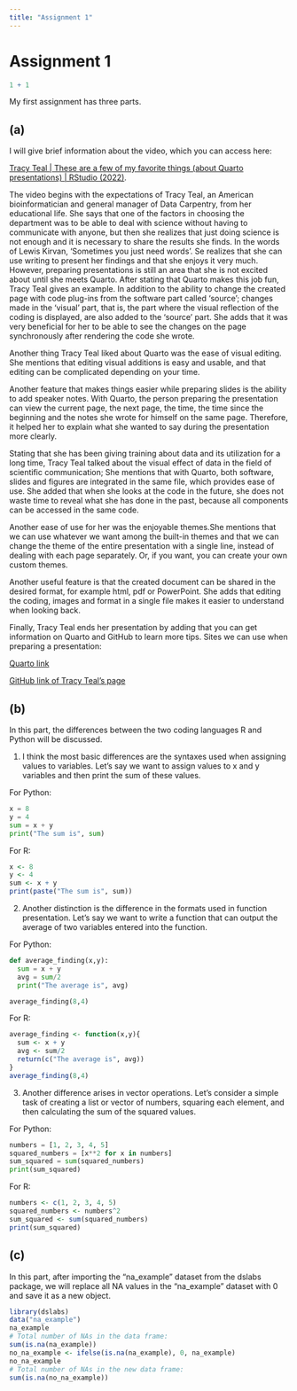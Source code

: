 ```yaml
---
title: "Assignment 1"
---
```


# Assignment 1

```r
1 + 1
```

My first assignment has three parts.

## (a)

I will give brief information about the video, which you can access here:

[Tracy Teal \| These are a few of my favorite things (about Quarto presentations) \| RStudio (2022)](https://www.youtube.com/watch?v=ttLnLdU1-CQ).

The video begins with the expectations of Tracy Teal, an American bioinformatician and general manager of Data Carpentry, from her educational life. She says that one of the factors in choosing the department was to be able to deal with science without having to communicate with anyone, but then she realizes that just doing science is not enough and it is necessary to share the results she finds. In the words of Lewis Kirvan, 'Sometimes you just need words'. Se realizes that she can use writing to present her findings and that she enjoys it very much. However, preparing presentations is still an area that she is not excited about until she meets Quarto. After stating that Quarto makes this job fun, Tracy Teal gives an example. In addition to the ability to change the created page with code plug-ins from the software part called 'source'; changes made in the 'visual' part, that is, the part where the visual reflection of the coding is displayed, are also added to the 'source' part. She adds that it was very beneficial for her to be able to see the changes on the page synchronously after rendering the code she wrote.

Another thing Tracy Teal liked about Quarto was the ease of visual editing. She mentions that editing visual additions is easy and usable, and that editing can be complicated depending on your time.

Another feature that makes things easier while preparing slides is the ability to add speaker notes. With Quarto, the person preparing the presentation can view the current page, the next page, the time, the time since the beginning and the notes she wrote for himself on the same page. Therefore, it helped her to explain what she wanted to say during the presentation more clearly.

Stating that she has been giving training about data and its utilization for a long time, Tracy Teal talked about the visual effect of data in the field of scientific communication; She mentions that with Quarto, both software, slides and figures are integrated in the same file, which provides ease of use. She added that when she looks at the code in the future, she does not waste time to reveal what she has done in the past, because all components can be accessed in the same code.

Another ease of use for her was the enjoyable themes.She mentions that we can use whatever we want among the built-in themes and that we can change the theme of the entire presentation with a single line, instead of dealing with each page separately. Or, if you want, you can create your own custom themes.

Another useful feature is that the created document can be shared in the desired format, for example html, pdf or PowerPoint. She adds that editing the coding, images and format in a single file makes it easier to understand when looking back.

Finally, Tracy Teal ends her presentation by adding that you can get information on Quarto and GitHub to learn more tips. Sites we can use when preparing a presentation:

[Quarto link](https://quarto.org/docs/presentations/)

[GitHub link of Tracy Teal's page](https://github.com/tracykteal/rstudioconf-quarto-presentation)

## (b)

In this part, the differences between the two coding languages R and Python will be discussed.

1)  I think the most basic differences are the syntaxes used when assigning values to variables. Let's say we want to assign values to x and y variables and then print the sum of these values.

For Python:

```python
x = 8
y = 4
sum = x + y
print("The sum is", sum)
```

For R:

```r
x <- 8
y <- 4
sum <- x + y
print(paste("The sum is", sum))
```

2)  Another distinction is the difference in the formats used in function presentation. Let's say we want to write a function that can output the average of two variables entered into the function.

For Python:

```python
def average_finding(x,y):
  sum = x + y
  avg = sum/2
  print("The average is", avg)

average_finding(8,4)
```

For R:

```r
average_finding <- function(x,y){
  sum <- x + y
  avg <- sum/2
  return(c("The average is", avg))
}
average_finding(8,4)
```

3)  Another difference arises in vector operations. Let's consider a simple task of creating a list or vector of numbers, squaring each element, and then calculating the sum of the squared values.

For Python:

```python
numbers = [1, 2, 3, 4, 5]
squared_numbers = [x**2 for x in numbers]
sum_squared = sum(squared_numbers)
print(sum_squared)
```

For R:

```r
numbers <- c(1, 2, 3, 4, 5)
squared_numbers <- numbers^2
sum_squared <- sum(squared_numbers)
print(sum_squared)
```

## (c)

In this part, after importing the "na_example" dataset from the dslabs package, we will replace all NA values in the "na_example" dataset with 0 and save it as a new object.

```r
library(dslabs)
data("na_example")
na_example
# Total number of NAs in the data frame:
sum(is.na(na_example))
no_na_example <- ifelse(is.na(na_example), 0, na_example)
no_na_example
# Total number of NAs in the new data frame:
sum(is.na(no_na_example))
```
